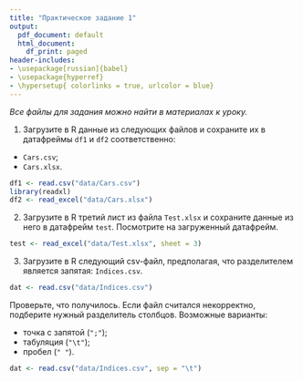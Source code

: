 ```yaml
---
title: "Практическое задание 1"
output:
  pdf_document: default
  html_document:
    df_print: paged
header-includes:
- \usepackage[russian]{babel}
- \usepackage{hyperref}
- \hypersetup{ colorlinks = true, urlcolor = blue}
---
```


*Все файлы для задания можно найти в материалах к уроку.*

1. Загрузите в R данные из следующих файлов и сохраните их в датафреймы `df1` и `df2` соответственно:

* `Cars.csv`;
* `Cars.xlsx`.
```r
df1 <- read.csv("data/Cars.csv")
library(readxl)
df2 <- read_excel("data/Cars.xlsx")
```


2. Загрузите в R третий лист из файла `Test.xlsx` и сохраните данные из него в датафрейм `test`. Посмотрите на загруженный датафрейм.
```r
test <- read_excel("data/Test.xlsx", sheet = 3)
```


3. Загрузите в R следующий csv-файл, предполагая, что разделителем является запятая: `Indices.csv`.
```r
dat <- read.csv("data/Indices.csv")
```


Проверьте, что получилось. Если файл считался некорректно, подберите нужный разделитель столбцов. Возможные варианты:

* точка с запятой (`";"`);
* табуляция (`"\t"`);
* пробел (`" "`).
```r
dat <- read.csv("data/Indices.csv", sep = "\t")
```

